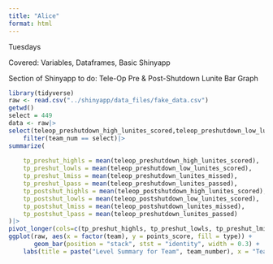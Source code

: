 ```yaml
---
title: "Alice"
format: html
---
```


Tuesdays

Covered: Variables, Dataframes, Basic Shinyapp

Section of Shinyapp to do: Tele-Op Pre & Post-Shutdown Lunite Bar Graph

```r
library(tidyverse)
raw <- read.csv("../shinyapp/data_files/fake_data.csv")
getwd()
select = 449
data <- raw|>
select(teleop_preshutdown_high_lunites_scored,teleop_preshutdown_low_lunites_scored,teleop_preshutdown_lunites_missed,teleop_preshutdown_lunites_passed,teleop_postshutdown_high_lunites_scored,teleop_postshutdown_low_lunites_scored,teleop_postshutdown_lunites_missed,teleop_postshutdown_lunites_passed)|>
    filter(team_num == select)|>
summarize(
    
    tp_preshut_highls = mean(teleop_preshutdown_high_lunites_scored),
    tp_preshut_lowls = mean(teleop_preshutdown_low_lunites_scored),
    tp_preshut_lmiss = mean(teleop_preshutdown_lunites_missed),
    tp_preshut_lpass = mean(teleop_preshutdown_lunites_passed),
    tp_postshut_highls = mean(teleop_postshutdown_high_lunites_scored),
    tp_postshut_lowls = mean(teleop_postshutdown_low_lunites_scored),
    tp_postshut_lmiss = mean(teleop_postshutdown_lunites_missed),
    tp_postshut_lpass = mean(teleop_preshutdown_lunites_passed)
)|>
pivot_longer(cols=c(tp_preshut_highls, tp_preshut_lowls, tp_preshut_lmiss, tp_preshut_lpass, tp_postshut_highls, tp_postshut_lowls, tp_postshut_lmiss, tp_postshut_lpass))
ggplot(raw, aes(x = factor(team), y = points_score, fill = type)) +
       geom_bar(position = "stack", stst = "identity", width = 0.3) +
    labs(title = paste("Level Summary for Team", team_number), x = "Team", y = "Tele score", fill = "Points")
       
```
